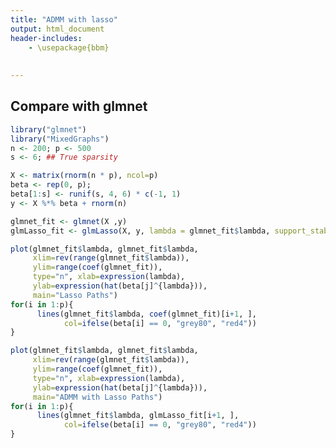 ```yaml
---
title: "ADMM with lasso"
output: html_document
header-includes:
    - \usepackage{bbm}
    
    
---
```



## Compare with glmnet
```R
library("glmnet")
library("MixedGraphs")
n <- 200; p <- 500
s <- 6; ## True sparsity

X <- matrix(rnorm(n * p), ncol=p)
beta <- rep(0, p);
beta[1:s] <- runif(s, 4, 6) * c(-1, 1)
y <- X %*% beta + rnorm(n)

glmnet_fit <- glmnet(X ,y)
glmLasso_fit <- glmLasso(X, y, lambda = glmnet_fit$lambda, support_stability = 20)
```
```R
plot(glmnet_fit$lambda, glmnet_fit$lambda,
     xlim=rev(range(glmnet_fit$lambda)),
     ylim=range(coef(glmnet_fit)),
     type="n", xlab=expression(lambda),
     ylab=expression(hat(beta[j]^{lambda})),
     main="Lasso Paths")
for(i in 1:p){
      lines(glmnet_fit$lambda, coef(glmnet_fit)[i+1, ],
            col=ifelse(beta[i] == 0, "grey80", "red4"))
}

plot(glmnet_fit$lambda, glmnet_fit$lambda,
     xlim=rev(range(glmnet_fit$lambda)),
     ylim=range(coef(glmnet_fit)),
     type="n", xlab=expression(lambda),
     ylab=expression(hat(beta[j]^{lambda})),
     main="ADMM with Lasso Paths")
for(i in 1:p){
      lines(glmnet_fit$lambda, glmLasso_fit[i+1, ],
            col=ifelse(beta[i] == 0, "grey80", "red4"))
}

```
